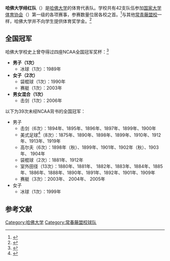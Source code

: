 {{Infobox school athletics
| logo            = Harvard Crimson logo.svg
| logo_width      = 200
| name            = 哈佛大学绯红队
| university      = [[哈佛大学|哈佛大学]]
| conference      = [[常青藤联盟|常青藤联盟]]
| association     = NCAA
| division        = 第一级别
| director        = Bob Scalise
| city            = [[马萨诸塞州|马萨诸塞州]][[剑桥_(马萨诸塞州)|剑桥]]
| state           = 
| teams           = 42
| stadium         = 哈佛体育场
| baseballfield   = Joseph J. O'Donnell Field<ref name=ODonnellField>[http://www.gocrimson.com/sports/bsb/facility Baseball: O'Donnell Field] {{Wayback|url=http://www.gocrimson.com/sports/bsb/facility |date=20101123072639 }}. Harvard University Athletics official website. Retrieved January 16, 2011.</ref>
| soccerstadium   = Soldiers Field Soccer Stadium,<ref name=SoldiersFieldSoccer>[http://www.gocrimson.com/sports/msoc/facilities/soldiers_field_soccer_stadium Men's Soccer: Soldiers Field Soccer Stadium] {{Webarchive|url=https://wayback.archive-it.org/all/20140320204745/http://gocrimson.com/sports/msoc/facilities/soldiers_field_soccer-lacrosse_stadium |date=2014-03-20 }}. Harvard University Athletics official website. Retrieved January 16, 2011.</ref> Ohiri Field
| lacrossestadium = 哈佛体育场
| basketballarena = Lavietes Pavilion
| arena2          = Bright Hockey Center
| symbol          =
| mascot          = John Harvard
| nickname        = Crimson
| fightsong       = Ten Thousand Men of Harvard
| pageurl         = http://www.gocrimson.com/
}}
'''哈佛大学绯红队'''（{{lang-en|Harvard Crimson}}）是[[哈佛大学|哈佛大学]]的体育代表队。学校共有42支队伍参加[[国家大学体育协会|国家大学体育协会]]（{{lang|en|NCAA}}）第一级的各项赛事，参赛数量位居各校之首。<ref>{{cite web |url=http://www.gocrimson.com/sports/fh/2012-13/releases/2012080853mnlh |title=Women’s Rugby Becomes 42nd Varsity Sport at Harvard University - Harvard |publisher=Gocrimson.com |date=2012-08-09 |accessdate=2015-11-03 |archive-date=2013-09-29 |archive-url=https://web.archive.org/web/20130929092318/http://www.gocrimson.com/sports/fh/2012-13/releases/2012080853mnlh |dead-url=yes }}</ref>与其他[[常青藤盟校|常青藤盟校]]一样，哈佛大学并不向学生提供体育奖学金。<ref>{{Cite web |url=http://www.hno.harvard.edu/guide/students/stu6.html |title=The Harvard Guide: Financial Aid at Harvard |accessdate=2016-10-01 |archive-date=2006-09-02 |archive-url=https://web.archive.org/web/20060902182731/http://www.hno.harvard.edu/guide/students/stu6.html |dead-url=yes }}</ref>

== 全国冠军 ==
哈佛大学校史上曾夺得过四座NCAA全国冠军奖杯：<ref>{{Cite web |url=http://fs.ncaa.org/Docs/stats/champs_records_book/Overall.pdf |title=存档副本 |accessdate=2016-10-01 |archive-date=2014-03-20 |archive-url=https://web.archive.org/web/20140320185655/http://fs.ncaa.org/Docs/stats/champs_records_book/Overall.pdf |dead-url=no }}</ref>
*'''男子（1次）'''
**冰球（1次）：1989年
*'''女子（2次）'''
**袋棍球（1次）：1990年
**赛艇（1次）：2003年
*'''男女混合（1次）'''
**击剑（1次）：2006年

以下为39次未经NCAA背书的全国冠军：
*男子
**击剑（6次）：1894年、1895年、1896年、1897年、1899年、1900年
**美式足球<ref>{{cite web | url=http://cfbdatawarehouse.com/data/national_championships/nchamps_team_results.php?team=1381 | title=Recognized National Championships in Division I Football | publisher=College Football Data Warehouse | accessdate=2013-11-26 | deadurl=yes | archiveurl=https://web.archive.org/web/20140712131446/http://cfbdatawarehouse.com/data/national_championships/nchamps_team_results.php?team=1381 | archivedate=2014-07-12 }}</ref>（8次）：1875年、1890年、1898年、1899年、1910年、1912年、1913年、1919年
**高尔夫（6次）：1898年（秋）、1899年、1901年、1902年（秋）、1903年、 1904年
**袋棍球（2次）：1881年、1912年
**室外田径（13次）：1880年、1881年、 1882年、1883年、1884年、1885年、1886年、1888年、1890年、1891年、1892年、1901年、1909年
**赛艇（3次）：2003年、 2004年、 2005年
*女子
**冰球（1次）：1999年

== 参考文献 ==
{{reflist}}

{{Ivy League}}
{{哈佛大学}}

[[Category:哈佛大学|Category:哈佛大学]]
[[Category:常春藤盟校球队|Category:常春藤盟校球队]]